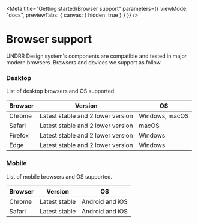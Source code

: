 
<Meta
  title="Getting started/Browser support"
  parameters={{
    viewMode: "docs",
    previewTabs: {
      canvas: { hidden: true }
    }
  }}
/>

# Browser support

UNDRR Design system's components are compatible and tested in major modern browsers. Browsers and devices we support as follow.

### Desktop
List of desktop browsers and OS supported.

| Browser  | Version | OS |
| ------------- | ------------- | ---- |
| Chrome  | Latest stable and 2 lower version  | Windows, macOS |
| Safari  | Latest stable and 2 lower version  | macOS |
| Firefox  | Latest stable and 2 lower version  | Windows |
| Edge  | Latest stable and 2 lower version | Windows |

### Mobile
List of mobile browsers and OS supported.

| Browser  | Version | OS |
| ------------- | ------------- | ---- |
| Chrome  | Latest stable | Android and iOS |
| Safari  | Latest stable  | Android and iOS |
